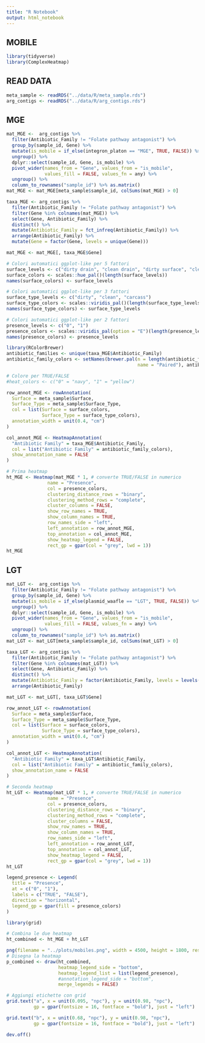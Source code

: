 ```yaml
---
title: "R Notebook"
output: html_notebook
---
```


## MOBILE

```r
library(tidyverse)
library(ComplexHeatmap)
```

## READ DATA

```r
meta_sample <- readRDS("../data/R/meta_sample.rds")
arg_contigs <- readRDS("../data/R/arg_contigs.rds")
```

## MGE

```r
mat_MGE <-  arg_contigs %>%
  filter(Antibiotic_Family != "Folate pathway antagonist") %>%
  group_by(sample_id, Gene) %>%
  mutate(is_mobile = if_else(integron_platon == "MGE", TRUE, FALSE)) %>%
  ungroup() %>%
  dplyr::select(sample_id, Gene, is_mobile) %>%
  pivot_wider(names_from = "Gene", values_from = "is_mobile", 
              values_fill = FALSE, values_fn = any) %>%
  ungroup() %>%
  column_to_rownames("sample_id") %>% as.matrix()
mat_MGE <- mat_MGE[meta_sample$sample_id, colSums(mat_MGE) > 0]

taxa_MGE <- arg_contigs %>%
  filter(Antibiotic_Family != "Folate pathway antagonist") %>%
  filter(Gene %in% colnames(mat_MGE)) %>%
  select(Gene, Antibiotic_Family) %>%
  distinct() %>%
  mutate(Antibiotic_Family = fct_infreq(Antibiotic_Family)) %>%
  arrange(Antibiotic_Family) %>%  
  mutate(Gene = factor(Gene, levels = unique(Gene)))

mat_MGE <- mat_MGE[, taxa_MGE$Gene]
```


```r
# Colori automatici ggplot-like per 5 fattori
surface_levels <- c("dirty drain", "clean drain", "dirty surface", "clean surface", "carcass")
surface_colors <- scales::hue_pal()(length(surface_levels))
names(surface_colors) <- surface_levels

# Colori automatici ggplot-like per 3 fattori
surface_type_levels <- c("dirty", "clean", "carcass")
surface_type_colors <- scales::viridis_pal()(length(surface_type_levels))
names(surface_type_colors) <- surface_type_levels

# Colori automatici ggplot-like per 2 fattori
presence_levels <- c("0", "1")
presence_colors <- scales::viridis_pal(option = "E")(length(presence_levels))
names(presence_colors) <- presence_levels

library(RColorBrewer)
antibiotic_families <- unique(taxa_MGE$Antibiotic_Family)
antibiotic_family_colors <- setNames(brewer.pal(n = length(antibiotic_families), 
                                                name = "Paired"), antibiotic_families)

# Colore per TRUE/FALSE
#heat_colors <- c("0" = "navy", "1" = "yellow")
```


```r
row_annot_MGE <- rowAnnotation(
  Surface = meta_sample$Surface,
  Surface_Type = meta_sample$Surface_Type,
  col = list(Surface = surface_colors,
             Surface_Type = surface_type_colors),
  annotation_width = unit(0.4, "cm")
)

col_annot_MGE <- HeatmapAnnotation(
  "Antibiotic Family" = taxa_MGE$Antibiotic_Family,
  col = list("Antibiotic Family" = antibiotic_family_colors),
  show_annotation_name = FALSE
)
```

```r
# Prima heatmap
ht_MGE <- Heatmap(mat_MGE * 1, # converte TRUE/FALSE in numerico
               name = "Presence",
               col = presence_colors,
               clustering_distance_rows = "binary",
               clustering_method_rows = "complete",
               cluster_columns = FALSE,
               show_row_names = TRUE,
               show_column_names = TRUE,
               row_names_side = "left",
               left_annotation = row_annot_MGE,
               top_annotation = col_annot_MGE,
               show_heatmap_legend = FALSE,
               rect_gp = gpar(col = "grey", lwd = 1))
ht_MGE
```

## LGT

```r
mat_LGT <-  arg_contigs %>%
  filter(Antibiotic_Family != "Folate pathway antagonist") %>%
  group_by(sample_id, Gene) %>%
  mutate(is_mobile = if_else(plasmid_waafle == "LGT", TRUE, FALSE)) %>%
  ungroup() %>%
  dplyr::select(sample_id, Gene, is_mobile) %>%
  pivot_wider(names_from = "Gene", values_from = "is_mobile", 
              values_fill = FALSE, values_fn = any) %>%
  ungroup() %>%
  column_to_rownames("sample_id") %>% as.matrix()
mat_LGT <- mat_LGT[meta_sample$sample_id, colSums(mat_LGT) > 0]

taxa_LGT <- arg_contigs %>%
  filter(Antibiotic_Family != "Folate pathway antagonist") %>%
  filter(Gene %in% colnames(mat_LGT)) %>%
  select(Gene, Antibiotic_Family) %>%
  distinct() %>%
  mutate(Antibiotic_Family = factor(Antibiotic_Family, levels = levels(taxa_MGE$Antibiotic_Family))) %>%
  arrange(Antibiotic_Family) 

mat_LGT <- mat_LGT[, taxa_LGT$Gene]
```

```r
row_annot_LGT <- rowAnnotation(
  Surface = meta_sample$Surface,
  Surface_Type = meta_sample$Surface_Type,
  col = list(Surface = surface_colors,
             Surface_Type = surface_type_colors),
  annotation_width = unit(0.4, "cm")
)

col_annot_LGT <- HeatmapAnnotation(
  "Antibiotic Family" = taxa_LGT$Antibiotic_Family,
  col = list("Antibiotic Family" = antibiotic_family_colors),
  show_annotation_name = FALSE
)
```

```r
# Seconda heatmap
ht_LGT <- Heatmap(mat_LGT * 1, # converte TRUE/FALSE in numerico
               name = "Presence",
               col = presence_colors,
               clustering_distance_rows = "binary",
               clustering_method_rows = "complete",
               cluster_columns = FALSE,
               show_row_names = TRUE,
               show_column_names = TRUE,
               row_names_side = "left",
               left_annotation = row_annot_LGT,
               top_annotation = col_annot_LGT,
               show_heatmap_legend = FALSE,
               rect_gp = gpar(col = "grey", lwd = 1)) 
ht_LGT
```




```r
legend_presence <- Legend(
  title = "Presence",
  at = c("0", "1"),
  labels = c("TRUE", "FALSE"),
  direction = "horizontal", 
  legend_gp = gpar(fill = presence_colors)
)
```


```r
library(grid)

# Combina le due heatmap
ht_combined <- ht_MGE + ht_LGT

png(filename = "../plots/mobiles.png", width = 4500, height = 1800, res = 300)
# Disegna la heatmap
p_combined <- draw(ht_combined,
                   heatmap_legend_side = "bottom",
                   heatmap_legend_list = list(legend_presence),
                   #annotation_legend_side = "bottom",
                   merge_legends = FALSE)

# Aggiungi etichette con grid
grid.text("a", x = unit(0.095, "npc"), y = unit(0.98, "npc"), 
          gp = gpar(fontsize = 16, fontface = "bold"), just = "left")

grid.text("b", x = unit(0.68, "npc"), y = unit(0.98, "npc"), 
          gp = gpar(fontsize = 16, fontface = "bold"), just = "left")

dev.off()
```




